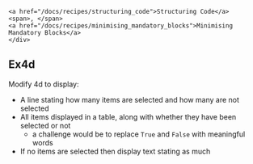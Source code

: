 
    <a href="/docs/recipes/structuring_code">Structuring Code</a>
    <span>, </span>
    <a href="/docs/recipes/minimising_mandatory_blocks">Minimising Mandatory Blocks</a>
    </div>
    
## Ex4d
Modify 4d to display:
- A line stating how many items are selected and how many are not selected
- All items displayed in a table, along with whether they have been selected or not
  - a challenge would be to replace `True` and `False` with meaningful words
- If no items are selected then display text stating as much
